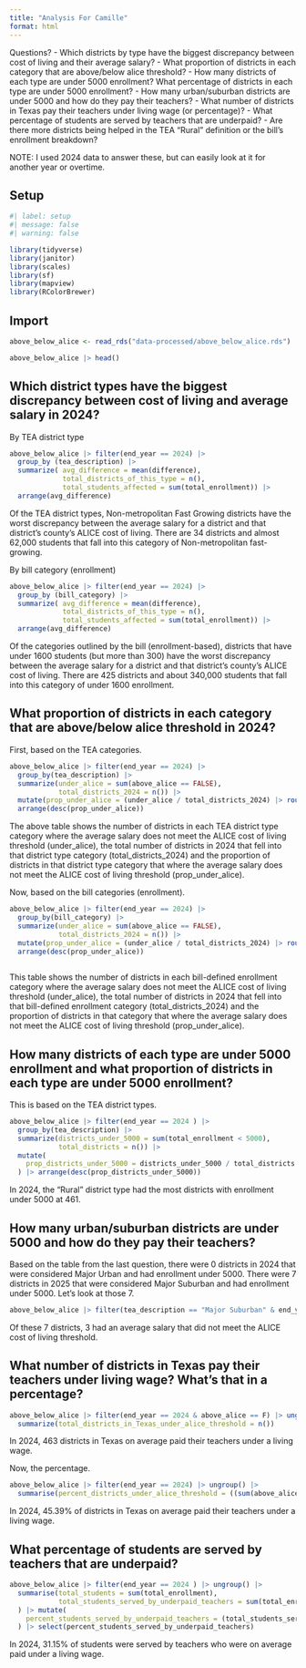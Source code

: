 ```yaml
---
title: "Analysis For Camille"
format: html
---
```


Questions?
- Which districts by type have the biggest discrepancy between cost of living and their average salary?
- What proportion of districts in each category that are above/below alice threshold?
- How many districts of each type are under 5000 enrollment? What percentage of districts in each type are under 5000 enrollment?
- How many urban/suburban districts are under 5000 and how do they pay their teachers?
- What number of districts in Texas pay their teachers under living wage (or percentage)?
- What percentage of students are served by teachers that are underpaid?
- Are there more districts being helped in the TEA "Rural" definition or the bill's enrollment breakdown?

NOTE: I used 2024 data to answer these, but can easily look at it for another year or overtime. 

## Setup

```r
#| label: setup
#| message: false
#| warning: false

library(tidyverse)
library(janitor)
library(scales)
library(sf)
library(mapview)
library(RColorBrewer)

```

## Import

```r
above_below_alice <- read_rds("data-processed/above_below_alice.rds")

above_below_alice |> head()
```

## Which district types have the biggest discrepancy between cost of living and average salary in 2024?

By TEA district type
```r
above_below_alice |> filter(end_year == 2024) |> 
  group_by (tea_description) |> 
  summarize( avg_difference = mean(difference),
             total_districts_of_this_type = n(),
             total_students_affected = sum(total_enrollment)) |> 
  arrange(avg_difference)
```
Of the TEA district types, Non-metropolitan Fast Growing districts have the worst discrepancy between the average salary for a district and that district's county's ALICE cost of living. There are 34 districts and almost 62,000 students that fall into this category of Non-metropolitan fast-growing.

By bill category (enrollment)
```r
above_below_alice |> filter(end_year == 2024) |> 
  group_by (bill_category) |> 
  summarize( avg_difference = mean(difference),
             total_districts_of_this_type = n(),
             total_students_affected = sum(total_enrollment)) |> 
  arrange(avg_difference)
```
Of the categories outlined by the bill (enrollment-based), districts that have under 1600 students (but more than 300) have the worst discrepancy between the average salary for a district and that district's county's ALICE cost of living. There are 425 districts and about 340,000 students that fall into this category of under 1600 enrollment. 

## What proportion of districts in each category that are above/below alice threshold in 2024?

First, based on the TEA categories.
```r
above_below_alice |> filter(end_year == 2024) |> 
  group_by(tea_description) |> 
  summarize(under_alice = sum(above_alice == FALSE),
            total_districts_2024 = n()) |> 
  mutate(prop_under_alice = (under_alice / total_districts_2024) |> round_half_up(3)) |> 
  arrange(desc(prop_under_alice))
```
The above table shows the number of districts in each TEA district type category where the average salary does not meet the ALICE cost of living threshold (under_alice), the total number of districts in 2024 that fell into that district type category (total_districts_2024) and the proportion of districts in that district type category that where the average salary does not meet the ALICE cost of living threshold (prop_under_alice).


Now, based on the bill categories (enrollment).
```r
above_below_alice |> filter(end_year == 2024) |> 
  group_by(bill_category) |> 
  summarize(under_alice = sum(above_alice == FALSE),
            total_districts_2024 = n()) |> 
  mutate(prop_under_alice = (under_alice / total_districts_2024) |> round_half_up(3)) |> 
  arrange(desc(prop_under_alice))
  
```

This table shows the number of districts in each bill-defined enrollment category where the average salary does not meet the ALICE cost of living threshold (under_alice), the total number of districts in 2024 that fell into that bill-defined enrollment category (total_districts_2024) and the proportion of districts in that category that where the average salary does not meet the ALICE cost of living threshold (prop_under_alice).

## How many districts of each type are under 5000 enrollment and what proportion of districts in each type are under 5000 enrollment?

This is based on the TEA district types. 
```r
above_below_alice |> filter(end_year == 2024 ) |> 
  group_by(tea_description) |> 
  summarize(districts_under_5000 = sum(total_enrollment < 5000),
            total_districts = n()) |> 
  mutate(
    prop_districts_under_5000 = districts_under_5000 / total_districts
  ) |> arrange(desc(prop_districts_under_5000))
```
In 2024, the "Rural" district type had the most districts with enrollment under 5000 at 461. 

## How many urban/suburban districts are under 5000 and how do they pay their teachers?

Based on the table from the last question, there were 0 districts in 2024 that were considered Major Urban and had enrollment under 5000. There were 7 districts in 2025 that were considered Major Suburban and had enrollment under 5000. Let's look at those 7. 

```r
above_below_alice |> filter(tea_description == "Major Suburban" & end_year == 2024 & total_enrollment < 5000)
```
Of these 7 districts, 3 had an average salary that did not meet the ALICE cost of living threshold.

## What number of districts in Texas pay their teachers under living wage? What's that in a percentage?


```r
above_below_alice |> filter(end_year == 2024 & above_alice == F) |> ungroup() |> 
  summarize(total_districts_in_Texas_under_alice_threshold = n())
```
In 2024, 463 districts in Texas on average paid their teachers under a living wage.

Now, the percentage.
```r
above_below_alice |> filter(end_year == 2024) |> ungroup() |> 
  summarise(percent_districts_under_alice_threshold = ((sum(above_alice == F) / n())*100) |> round_half_up(2))
```
In 2024, 45.39% of districts in Texas on average paid their teachers under a living wage.

## What percentage of students are served by teachers that are underpaid?

```r
above_below_alice |> filter(end_year == 2024 ) |> ungroup() |> 
  summarise(total_students = sum(total_enrollment),
            total_students_served_by_underpaid_teachers = sum(total_enrollment[above_alice == F])
  ) |> mutate(
    percent_students_served_by_underpaid_teachers = (total_students_served_by_underpaid_teachers / total_students * 100) |> round_half_up(2)
  ) |> select(percent_students_served_by_underpaid_teachers)
```
In 2024, 31.15% of students were served by teachers who were on average paid under a living wage. 
